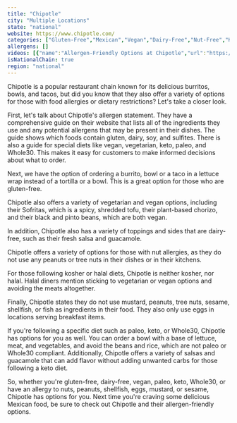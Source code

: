 ```yaml
---
title: "Chipotle"
city: "Multiple Locations"
state: "national"
website: https://www.chipotle.com/
categories: ["Gluten-Free","Mexican","Vegan","Dairy-Free","Nut-Free","Keto","Paleo","Whole30"]
allergens: []
videos: [{"name":"Allergen-Friendly Options at Chipotle","url":"https://www.youtube.com/watch?v=U_Bo3jHhyDU"}]
isNationalChain: true
region: "national"
---
```

Chipotle is a popular restaurant chain known for its delicious burritos, bowls, and tacos, but did you know that they also offer a variety of options for those with food allergies or dietary restrictions? Let's take a closer look.

First, let's talk about Chipotle's allergen statement. They have a comprehensive guide on their website that lists all of the ingredients they use and any potential allergens that may be present in their dishes. The guide shows which foods contain gluten, dairy, soy, and sulfites. There is also a guide for special diets like vegan, vegetarian, keto, paleo, and Whole30. This makes it easy for customers to make informed decisions about what to order.

Next, we have the option of ordering a burrito, bowl or a taco in a lettuce wrap instead of a tortilla or a bowl. This is a great option for those who are gluten-free.

Chipotle also offers a variety of vegetarian and vegan options, including their Sofritas, which is a spicy, shredded tofu, their plant-based chorizo, and their black and pinto beans, which are both vegan.

In addition, Chipotle also has a variety of toppings and sides that are dairy-free, such as their fresh salsa and guacamole.

Chipotle offers a variety of options for those with nut allergies, as they do not use any peanuts or tree nuts in their dishes or in their kitchens.

For those following kosher or halal diets, Chipotle is neither kosher, nor halal. Halal diners mention sticking to vegetarian or vegan options and avoiding the meats altogether.

Finally, Chipotle states they do not use mustard, peanuts, tree nuts, sesame, shellfish, or fish as ingredients in their food. They also only use eggs in locations serving breakfast items. 

If you're following a specific diet such as paleo, keto, or Whole30, Chipotle has options for you as well. You can order a bowl with a base of lettuce, meat, and vegetables, and avoid the beans and rice, which are not paleo or Whole30 compliant. Additionally, Chipotle offers a variety of salsas and guacamole that can add flavor without adding unwanted carbs for those following a keto diet.

So, whether you're gluten-free, dairy-free, vegan, paleo, keto, Whole30, or have an allergy to nuts, peanuts, shellfish, eggs, mustard, or sesame, Chipotle has options for you. Next time you're craving some delicious Mexican food, be sure to check out Chipotle and their allergen-friendly options.

